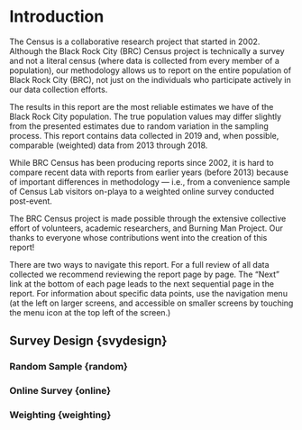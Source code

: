 # Introduction {#intro}

The Census is a collaborative research project that started in 2002. Although 
the Black Rock City (BRC) Census project is technically a survey and not a 
literal census (where data is collected from every member of a population), 
our methodology allows us to report on the entire population of Black Rock City (BRC), 
not just on the individuals who participate actively in our data collection efforts.

The results in this report are the most reliable estimates we have of the Black Rock City population. The true population values may differ slightly from the presented estimates due to random variation in the sampling process. This report contains data collected in 2019 and, when possible, comparable (weighted) data from 2013 through 2018.

While BRC Census has been producing reports since 2002, it is hard to compare recent data with reports from earlier years (before 2013) because of important differences in methodology — i.e., from a convenience sample of Census Lab visitors on-playa to a weighted online survey conducted post-event.

The BRC Census project is made possible through the extensive collective effort of volunteers, academic researchers, and Burning Man Project. Our thanks to everyone whose contributions went into the creation of this report!

There are two ways to navigate this report. For a full review of all data collected we recommend reviewing the report page by page. The "Next" link at the bottom of each page leads to the next sequential page in the report. For information about specific data points, use the navigation menu (at the left on larger screens, and accessible on smaller screens by touching the menu icon at the top left of the screen.)

## Survey Design {svydesign}


### Random Sample {random}


### Online Survey {online}


### Weighting {weighting}

